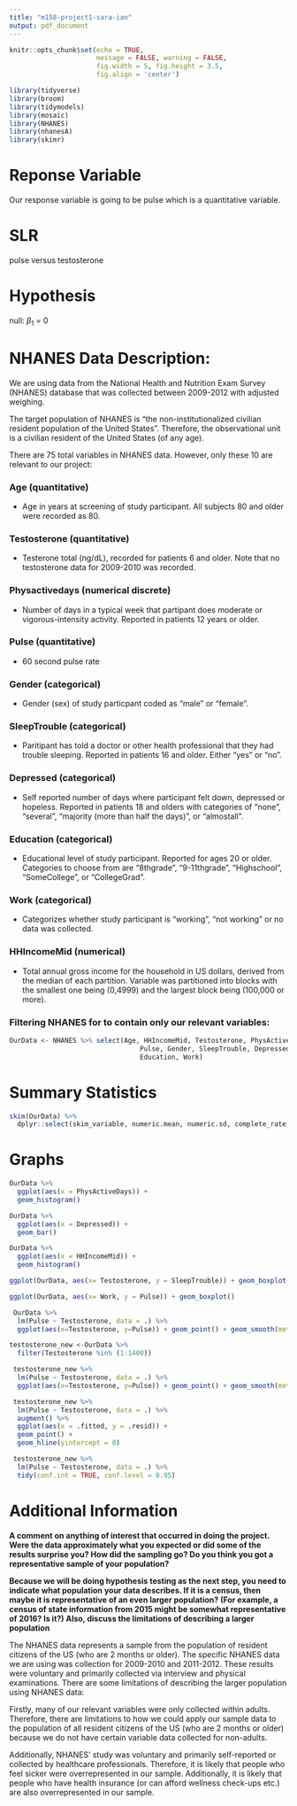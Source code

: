 ```yaml
---
title: "m158-project1-sara-ian"
output: pdf_document
---
```


```r
knitr::opts_chunk$set(echo = TRUE, 
                      message = FALSE, warning = FALSE,
                      fig.width = 5, fig.height = 3.5, 
                      fig.align = 'center')

library(tidyverse)
library(broom)
library(tidymodels)
library(mosaic)
library(NHANES)
library(nhanesA)
library(skimr)
```

# Reponse Variable

Our response variable is going to be pulse which is a quantitative variable. 

# SLR

pulse versus testosterone

# Hypothesis

null: $\beta_1$ = 0 

# NHANES Data Description:

We are using data from the National Health and Nutrition Exam Survey (NHANES) database that was collected between 2009-2012 with adjusted weighing.

The target population of NHANES is "the non-institutionalized civilian resident population of the United States". Therefore, the observational unit is a civilian resident of the United States (of any age).

There are 75 total variables in NHANES data. However, only these 10 are relevant to our project:

### Age (quantitative)
- Age in years at screening of study participant. All subjects 80 and older were recorded as 80.

### Testosterone (quantitative)
- Testerone total (ng/dL), recorded for patients 6 and older. Note that no testosterone data for 2009-2010 was recorded.

### Physactivedays (numerical discrete)
- Number of days in a typical week that partipant does moderate or vigorous-intensity activity. Reported in patients 12 years or older.

### Pulse (quantitative)
- 60 second pulse rate

### Gender (categorical)
- Gender (sex) of study particpant coded as "male" or "female".

### SleepTrouble (categorical)
- Paritipant has told a doctor or other health professional that they had trouble sleeping. Reported in patients 16 and older. Either "yes" or "no".

### Depressed (categorical)
- Self reported number of days where participant felt down, depressed or hopeless. Reported in patients 18 and olders with categories of "none", "several", "majority (more than half the days)", or "almostall".

### Education (categorical)
- Educational level of study participant. Reported for ages 20 or older. Categories to choose from are "8thgrade", "9-11thgrade", "Highschool", "SomeCollege", or "CollegeGrad".

### Work (categorical)
- Categorizes whether study participant is "working", "not working" or no data was collected.

### HHIncomeMid (numerical)
- Total annual gross income for the household in US dollars, derived from the median of each partition. Variable was partitioned into blocks with the smallest one being (0,4999) and the largest block being (100,000 or more).

### Filtering NHANES for to contain only our relevant variables:
```r
OurData <- NHANES %>% select(Age, HHIncomeMid, Testosterone, PhysActiveDays, 
                                 Pulse, Gender, SleepTrouble, Depressed, 
                                 Education, Work)
```

# Summary Statistics

```r
skim(OurData) %>%
  dplyr::select(skim_variable, numeric.mean, numeric.sd, complete_rate, numeric.p50)
```

# Graphs
```r
OurData %>%
  ggplot(aes(x = PhysActiveDays)) + 
  geom_histogram()  
```

```r
OurData %>%
  ggplot(aes(x = Depressed)) + 
  geom_bar() 
```

```r
OurData %>%
  ggplot(aes(x = HHIncomeMid)) + 
  geom_histogram() 
```

```r
ggplot(OurData, aes(x= Testosterone, y = SleepTrouble)) + geom_boxplot()
```  

```r
ggplot(OurData, aes(x= Work, y = Pulse)) + geom_boxplot()
```  

```r
 OurData %>%
  lm(Pulse ~ Testosterone, data = .) %>%
  ggplot(aes(x=Testosterone, y=Pulse)) + geom_point() + geom_smooth(method= "lm", se= FALSE) 
```
```r
testosterone_new <-OurData %>%
  filter(Testosterone %in% (1:1400))
```

```r
 testosterone_new %>%
  lm(Pulse ~ Testosterone, data = .) %>%
  ggplot(aes(x=Testosterone, y=Pulse)) + geom_point() + geom_smooth(method= "lm", se= FALSE) 
```
```r
 testosterone_new %>%
  lm(Pulse ~ Testosterone, data = .) %>%
  augment() %>%
  ggplot(aes(x = .fitted, y = .resid)) + 
  geom_point() + 
  geom_hline(yintercept = 0)
```

```r
 testosterone_new %>%
  lm(Pulse ~ Testosterone, data = .) %>%
  tidy(conf.int = TRUE, conf.level = 0.95)
```

# Additional Information
**A comment on anything of interest that occurred in doing the project. Were the data approximately what you expected or did some of the results surprise you? How did the sampling
go? Do you think you got a representative sample of your population?**

**Because we will be doing hypothesis testing as the next step, you need to indicate what
population your data describes. If it is a census, then maybe it is representative of an even
larger population? (For example, a census of state information from 2015 might be somewhat
representative of 2016? Is it?) Also, discuss the limitations of describing a larger population**

The NHANES data represents a sample from the population of resident citizens of the US (who are 2 months or older). The specific NHANES data we are using was collection for 2009-2010 and 2011-2012. These results were voluntary and primarily collected via interview and physical examinations. There are some limitations of describing the larger population using NHANES data: 

Firstly, many of our relevant variables were only collected within adults. Therefore, there are limitations to how we could apply our sample data to the population of all resident citizens of the US (who are 2 months or older) because we do not have certain variable data collected for non-adults. 

Additionally, NHANES' study was voluntary and primarily self-reported or collected by healthcare professionals. Therefore, it is likely that people who feel sicker were overrepresented in our sample. Additionally, it is likely that people who have health insurance (or can afford wellness check-ups etc.) are also overrepresented in our sample. 